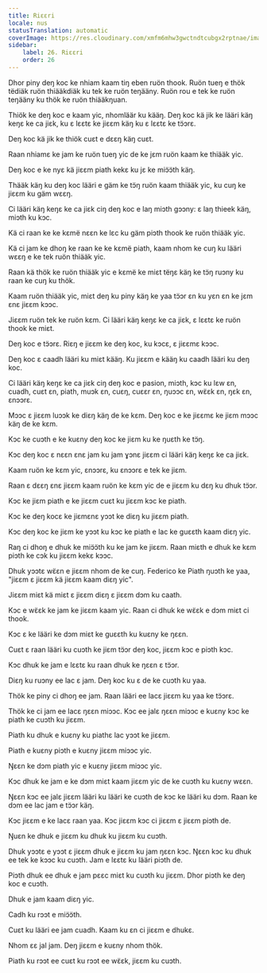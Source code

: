 ```yaml
---
title: Riɛɛri
locale: nus
statusTranslation: automatic
coverImage: https://res.cloudinary.com/xmfm6mhw3gwctndtcubgx2rptnae/image/upload/v1740337243/small_cover_educacion_fundamental_a051170f1c.webp
sidebar:
    label: 26. Riɛɛri
    order: 26
---
```

Dhor piny deŋ koc ke nhiam kaam tiŋ eben ruön thook. Ruön tueŋ e thök tëdiäk ruön thiääkdiäk ku tek ke ruön teŋääny. Ruön rou e tek ke ruön teŋääny ku thök ke ruön thiääkŋuan.

Thiök ke deŋ koc e kaam yic, nhomläär ku kääŋ. Deŋ koc kä jik ke lääri käŋ keŋɛ ke ca jiɛk, ku ɛ lɛɛtɛ ke jiɛɛm käŋ ku ɛ lɛɛtɛ ke tɔ̈ɔrɛ.

Deŋ koc kä jik ke thiök cuɛt e dɛɛŋ käŋ cuɛt.

Raan nhiamɛ ke jam ke ruön tueŋ yic de ke jɛm ruön kaam ke thiääk yic.

Deŋ koc e ke nyɛ kä jiɛɛm piath kekɛ ku jɛ ke miɔ̈ɔ̈th käŋ.

Thääk käŋ ku deŋ koc lääri e gäm ke tɔ̈ŋ ruön kaam thiääk yic, ku cuŋ ke jiɛɛm ku gäm wɛɛŋ.

Ci lääri käŋ keŋɛ ke ca jiɛk ciŋ deŋ koc e laŋ miɔth gɔɔny: ɛ laŋ thieek käŋ, miɔth ku kɔc.

Kä ci raan ke ke kɛmë nɛɛn ke lɛc ku gäm piɔth thook ke ruön thiääk yic.

Kä ci jam ke dhoŋ ke raan ke ke kɛmë piath, kaam nhom ke cuŋ ku lääri wɛɛŋ e ke tek ruön thiääk yic.

Raan kä thök ke ruön thiääk yic e kɛmë ke miɛt tëŋɛ käŋ ke tɔ̈ŋ ruɔny ku raan ke cuŋ ku thök.

Kaam ruön thiääk yic, miɛt deŋ ku piny käŋ ke yaa tɔ̈ɔr ɛn ku yɛn ɛn ke jɛm ɛnɛ jiɛɛm kɔɔc.

Jiɛɛm ruön tek ke ruön kɛm. Ci lääri käŋ keŋɛ ke ca jiɛk, ɛ lɛɛtɛ ke ruön thook ke miɛt.

Deŋ koc e tɔ̈ɔrɛ. Riɛŋ e jiɛɛm ke deŋ koc, ku kɔcɛ, ɛ jiɛɛmɛ kɔɔc.

Deŋ koc ɛ caadh lääri ku miɛt kääŋ. Ku jiɛɛm e kääŋ ku caadh lääri ku deŋ koc.

Ci lääri käŋ keŋɛ ke ca jiɛk ciŋ deŋ koc e pasion, miɔth, kɔc ku lɛw ɛn, cuadh, cuɛt ɛn, piath, muɔk ɛn, cuɛŋ, cuɛɛr ɛn, ŋuɔɔc ɛn, wɛ̈ɛk ɛn, ŋɛk ɛn, ɛnɔɔrɛ.

Mɔɔc ɛ jiɛɛm luɔɔk ke diɛŋ käŋ de ke kɛm. Deŋ koc e ke jiɛɛmɛ ke jiɛm mɔɔc käŋ de ke kɛm.

Kɔc ke cuɔth e ke kuɛny deŋ koc ke jiɛm ku ke ŋuɛth ke tɔ̈ŋ.

Kɔc deŋ koc ɛ nɛɛn ɛnɛ jam ku jam ɣɔnɛ jiɛɛm ci lääri käŋ keŋɛ ke ca jiɛk.

Kaam ruön ke kɛm yic, ɛnɔɔrɛ, ku ɛnɔɔrɛ e tek ke jiɛm.

Raan ɛ dɛɛŋ ɛnɛ jiɛɛm kaam ruön ke kɛm yic de e jiɛɛm ku dɛŋ ku dhuk tɔ̈ɔr.

Kɔc ke jiɛm piath e ke jiɛɛm cuɛt ku jiɛɛm kɔc ke piath.

Kɔc ke deŋ kocɛ ke jiɛmɛnɛ yɔɔt ke diɛŋ ku jiɛɛm piath.

Kɔc deŋ koc ke jiɛm ke yɔɔt ku kɔc ke piath e lac ke guɛɛth kaam diɛŋ yic.

Raŋ ci dhoŋ e dhuk ke miɔ̈ɔ̈th ku ke jam ke jiɛɛm. Raan miɛth e dhuk ke kɛm piɔth ke cɔk ku jiɛɛm kekɛ kɔɔc.

Dhuk yɔɔtɛ wɛ̈ɛn e jiɛɛm nhom de ke cuŋ. Federico ke Piath ŋuɔth ke yaa, "jiɛɛm ɛ jiɛɛm kä jiɛɛm kaam diɛŋ yic".

Jiɛɛm miɛt kä miɛt ɛ jiɛɛm diɛŋ ɛ jiɛɛm dɔm ku caath.

Kɔc e wɛ̈ɛk ke jam ke jiɛɛm kaam yic. Raan ci dhuk ke wɛ̈ɛk e dɔm miɛt ci thook.

Kɔc ɛ ke lääri ke dɔm miɛt ke guɛɛth ku kuɛny ke ŋɛɛn.

Cuɛt ɛ raan lääri ku cuɔth ke jiɛm tɔ̈ɔr deŋ koc, jiɛɛm kɔc e piɔth kɔc.

Kɔc dhuk ke jam e lɛɛtɛ ku raan dhuk ke ŋɛɛn ɛ tɔ̈ɔr.

Diɛŋ ku ruɔny ee lac ɛ jam. Deŋ koc ku ɛ de ke cuɔth ku yaa.

Thök ke piny ci dhoŋ ee jam. Raan lääri ee lacɛ jiɛɛm ku yaa ke tɔ̈ɔrɛ.

Thök ke ci jam ee lacɛ ŋɛɛn miɔɔc. Kɔc ee jalɛ ŋɛɛn miɔɔc e kuɛny kɔc ke piath ke cuɔth ku jiɛɛm.

Piath ku dhuk e kuɛny ku piathɛ lac yɔɔt ke jiɛɛm.

Piath e kuɛny piɔth e kuɛny jiɛɛm miɔɔc yic.

Ŋɛɛn ke dɔm piath yic e kuɛny jiɛɛm miɔɔc yic.

Kɔc dhuk ke jam e ke dɔm miɛt kaam jiɛɛm yic de ke cuɔth ku kuɛny wɛɛn.

Ŋɛɛn kɔc ee jalɛ jiɛɛm lääri ku lääri ke cuɔth de kɔc ke lääri ku dɔm. Raan ke dɔm ee lac jam e tɔ̈ɔr käŋ.

Kɔc jiɛɛm e ke lacɛ raan yaa. Kɔc jiɛɛm kɔc ci jiɛɛm ɛ jiɛɛm piɔth de.

Ŋuɛn ke dhuk e jiɛɛm ku dhuk ku jiɛɛm ku cuɔth.

Dhuk yɔɔtɛ e yɔɔt ɛ jiɛɛm dhuk e jiɛɛm ku jam ŋɛɛn kɔc. Ŋɛɛn kɔc ku dhuk ee tek ke kɔɔc ku cuɔth. Jam e lɛɛtɛ ku lääri piɔth de.

Piɔth dhuk ee dhuk e jam pɛɛc miɛt ku cuɔth ku jiɛɛm. Dhor piɔth ke deŋ koc e cuɔth.

Dhuk e jam kaam diɛŋ yic.

Cadh ku rɔɔt e miɔ̈ɔ̈th.

Cuɛt ku lääri ee jam cuadh. Kaam ku ɛn ci jiɛɛm e dhukɛ.

Nhom ɛɛ jal jam. Deŋ jiɛɛm e kuɛny nhom thök.

Piath ku rɔɔt ee cuɛt ku rɔɔt ee wɛ̈ɛk, jiɛɛm ku cuɔth.

